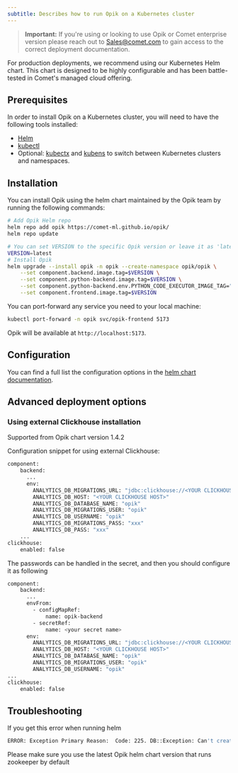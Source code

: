 ```yaml
---
subtitle: Describes how to run Opik on a Kubernetes cluster
---
```


> **Important:** If you're using or looking to use Opik or Comet enterprise version please reach out to Sales@comet.com to gain access to the correct deployment documentation.


For production deployments, we recommend using our Kubernetes Helm chart. This chart is designed to be highly configurable and has been battle-tested in Comet's managed cloud offering.

## Prerequisites

In order to install Opik on a Kubernetes cluster, you will need to have the following tools installed:

- [Helm](https://helm.sh/)
- [kubectl](https://kubernetes.io/docs/tasks/tools/)
- Optional: [kubectx](https://github.com/ahmetb/kubectx) and [kubens](https://github.com/ahmetb/kubectx) to switch between Kubernetes clusters and namespaces.

## Installation

You can install Opik using the helm chart maintained by the Opik team by running the following commands:

```bash
# Add Opik Helm repo
helm repo add opik https://comet-ml.github.io/opik/
helm repo update

# You can set VERSION to the specific Opik version or leave it as 'latest'
VERSION=latest
# Install Opik
helm upgrade --install opik -n opik --create-namespace opik/opik \
    --set component.backend.image.tag=$VERSION \
    --set component.python-backend.image.tag=$VERSION \
    --set component.python-backend.env.PYTHON_CODE_EXECUTOR_IMAGE_TAG="$VERSION" \
    --set component.frontend.image.tag=$VERSION
```

You can port-forward any service you need to your local machine:

```bash
kubectl port-forward -n opik svc/opik-frontend 5173
```

Opik will be available at `http://localhost:5173`.

## Configuration

You can find a full list the configuration options in the [helm chart documentation](https://github.com/comet-ml/opik/tree/main/deployment/helm_chart/opik).

## Advanced deployment options
### Using external Clickhouse installation
Supported from Opik chart version 1.4.2

Configuration snippet for using external Clickhouse:
```bash
component:
    backend:
      ...
      env:
        ANALYTICS_DB_MIGRATIONS_URL: "jdbc:clickhouse://<YOUR CLICKHOUSE HOST>:8123"
        ANALYTICS_DB_HOST: "<YOUR CLICKHOUSE HOST>"
        ANALYTICS_DB_DATABASE_NAME: "opik"
        ANALYTICS_DB_MIGRATIONS_USER: "opik"
        ANALYTICS_DB_USERNAME: "opik"
        ANALYTICS_DB_MIGRATIONS_PASS: "xxx"
        ANALYTICS_DB_PASS: "xxx"
    ...
clickhouse:
    enabled: false
```
The passwords can be handled in the secret, and then you should configure it as following
```bash
component:
    backend:
      ...
      envFrom:
        - configMapRef:
            name: opik-backend
        - secretRef:
            name: <your secret name>
      env:
        ANALYTICS_DB_MIGRATIONS_URL: "jdbc:clickhouse://<YOUR CLICKHOUSE HOST>:8123"
        ANALYTICS_DB_HOST: "<YOUR CLICKHOUSE HOST>"
        ANALYTICS_DB_DATABASE_NAME: "opik"
        ANALYTICS_DB_MIGRATIONS_USER: "opik"
        ANALYTICS_DB_USERNAME: "opik"
...
clickhouse:
    enabled: false
```

## Troubleshooting

If you get this error when running helm
```bash
ERROR: Exception Primary Reason:  Code: 225. DB::Exception: Can't create replicated table without ZooKeeper. (NO_ZOOKEEPER) (version 24.3.5.47.altinitystable (altinity build))
```
Please make sure you use the latest Opik helm chart version that runs zookeeper by default
